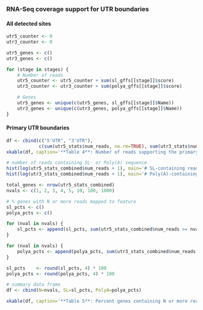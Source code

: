 ### RNA-Seq coverage support for UTR boundaries

#### All detected sites

```r
utr5_counter <- 0
utr3_counter <- 0

utr5_genes <- c()
utr3_genes <- c()

for (stage in stages) {
    # Number of reads
    utr5_counter <- utr5_counter + sum(sl_gffs[[stage]]$score)
    utr3_counter <- utr3_counter + sum(polya_gffs[[stage]]$score)

    # Genes
    utr5_genes <- unique(c(utr5_genes, sl_gffs[[stage]]$Name))
    utr3_genes <- unique(c(utr3_genes, polya_gffs[[stage]]$Name))
}
```

#### Primary UTR boundaries

```r
df <- cbind(c("5'UTR", "3'UTR"), 
            c(sum(utr5_stats$num_reads, na.rm=TRUE), sum(utr3_stats$num_reads, na.rm=TRUE)))
xkable(df, caption='**Table 4**: Number of reads supporting the primary UTR boundaries')
```

```r
# number of reads containing SL- or Poly(A) sequence
hist(log(utr5_stats_combined$num_reads + 1), main='# SL-containing reads')
hist(log(utr3_stats_combined$num_reads + 1), main='# Poly(A)-containing reads')
```

```r
total_genes <- nrow(utr5_stats_combined)
nvals <- c(1, 2, 3, 4, 5, 10, 100, 1000) 

# % genes with N or more reads mapped to feature
sl_pcts <- c()
polya_pcts <- c()

for (nval in nvals) {
	sl_pcts <- append(sl_pcts, sum(utr5_stats_combined$num_reads >= nval) / total_genes)
}

for (nval in nvals) {
	polya_pcts <- append(polya_pcts, sum(utr3_stats_combined$num_reads >= nval) / total_genes)
}

sl_pcts    <- round(sl_pcts, 4) * 100
polya_pcts <- round(polya_pcts, 4) * 100

# summary data frame
df <- cbind(N=nvals, SL=sl_pcts, PolyA=polya_pcts)

xkable(df, caption='**Table 5**: Percent genes containing N or more reads mapping to the specified feature.')
```
